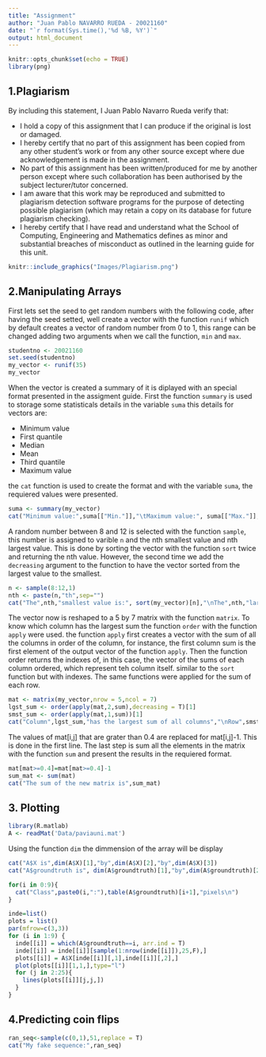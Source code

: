 ```yaml
---
title: "Assignment"
author: "Juan Pablo NAVARRO RUEDA - 20021160"
date: "`r format(Sys.time(),'%d %B, %Y')`"
output: html_document
---
```


```r
knitr::opts_chunk$set(echo = TRUE)
library(png)
```

## 1.Plagiarism

By including this statement, I Juan Pablo Navarro Rueda verify that:

+ I hold a copy of this assignment that I can produce if the original is lost or damaged.
+ I hereby certify that no part of this assignment has been copied from any other student’s work or from any other source except where due acknowledgement is made in the assignment.
+ No part of this assignment has been written/produced for me by another person except where such collaboration has been authorised by the subject lecturer/tutor concerned.
+ I am aware that this work may be reproduced and submitted to plagiarism detection software programs for the purpose of detecting possible plagiarism (which may retain a copy on its database for future plagiarism checking).
+ I hereby certify that I have read and understand what the School of Computing, Engineering and Mathematics defines as minor and substantial breaches of misconduct as outlined in the learning guide for this unit.

```r
knitr::include_graphics("Images/Plagiarism.png")
```

## 2.Manipulating Arrays

First lets set the seed to get random numbers with the following code, after having the seed setted, well create a vector with the function `runif` which by default creates a vector of random number from 0 to 1, this range can be changed adding two arguments when we call the function, `min` and `max`.
```r
studentno <- 20021160
set.seed(studentno)
my_vector <- runif(35)
my_vector
```

When the vector is created a summary of it is diplayed with an special format presented in the assigment guide. First the function `summary` is used to storage some statisticals details in the variable `suma` this details for vectors are: 

+ Minimum value
+ First quantile
+ Median
+ Mean
+ Third quantile
+ Maximum value

the `cat` function is used to create the format and with the variable `suma`, the requiered values were presented.
```r
suma <- summary(my_vector)
cat("Minimum value:",suma[["Min."]],"\tMaximum value:", suma[["Max."]],"\nAverage value:", suma[["Mean"]],"\tMedian value:",suma[["Median"]])
```
A random number between 8 and 12 is selected with the function `sample`, this number is assigned to varible `n` and the nth smallest value and nth largest value. This is done by sorting the vector with the function `sort` twice and returning the nth value. However, the second time we add the `decreasing` argument to the function to have the vector sorted from the largest value to the smallest.
```r
n <- sample(8:12,1)
nth <- paste(n,"th",sep="")
cat("The",nth,"smallest value is:", sort(my_vector)[n],"\nThe",nth,"largest value is:",sort(my_vector,decreasing = TRUE)[n])
```
The vector now is reshaped to a 5 by 7 matrix with the function `matrix`. To know which column has the largest sum the function `order` with the function `apply` were used. the function `apply` first creates a vector with the sum of all the columns in order of the column, for instance, the first column sum is the first element of the output vector of the function `apply`. Then the function order returns the indexes of, in this case, the vector of the sums of each column ordered, which represent teh column itself. similar to the `sort` function but with indexes. The same functions were applied for the sum of each row.
```r
mat <- matrix(my_vector,nrow = 5,ncol = 7)
lgst_sum <- order(apply(mat,2,sum),decreasing = T)[1]
smst_sum <- order(apply(mat,1,sum))[1]
cat("Column",lgst_sum,"has the largest sum of all columns","\nRow",smst_sum,"has the smallest sum of all rows")
```
The values of mat[i,j] that are grater than 0.4 are replaced for mat[i,j]-1. This is done in the first line. The last step is sum all the elements in the matrix with the function `sum` and present the results in the requiered format.
```r
mat[mat>=0.4]=mat[mat>=0.4]-1
sum_mat <- sum(mat)
cat("The sum of the new matrix is",sum_mat)
```

## 3. Plotting

```r
library(R.matlab)
A <- readMat('Data/paviauni.mat')
```
Using the function `dim` the dimmension of the array will be display
```r
cat("A$X is",dim(A$X)[1],"by",dim(A$X)[2],"by",dim(A$X)[3])
cat("A$groundtruth is", dim(A$groundtruth)[1],"by",dim(A$groundtruth)[2])
```

```r
for(i in 0:9){
  cat("Class",paste0(i,":"),table(A$groundtruth)[i+1],"pixels\n")
}
```

```r
inde=list()
plots = list()
par(mfrow=c(3,3))
for (i in 1:9) {
  inde[[i]] = which(A$groundtruth==i, arr.ind = T)
  inde[[i]] = inde[[i]][sample(1:nrow(inde[[i]]),25,F),]
  plots[[i]] = A$X[inde[[i]][,1],inde[[i]][,2],]
  plot(plots[[i]][1,1,],type="l")
  for (j in 2:25){
    lines(plots[[i]][j,j,])
  }
}
```

## 4.Predicting coin flips

```r
ran_seq<-sample(c(0,1),51,replace = T)
cat("My fake sequence:",ran_seq)
```
